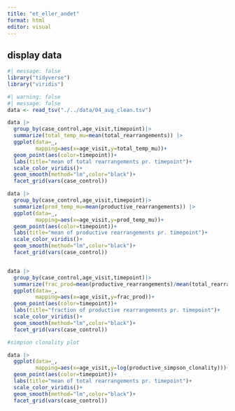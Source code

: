 ```yaml
---
title: "et_eller_andet"
format: html
editor: visual
---
```


## display data

```r
#| message: false
library("tidyverse")
library("viridis")
```

```r
#| warning: false
#| message: false
data <- read_tsv("./../data/04_aug_clean.tsv")

data |>
  group_by(case_control,age_visit,timepoint)|>
  summarize(total_temp_mu=mean(total_rearrangements)) |>
  ggplot(data=_,
         mapping=aes(x=age_visit,y=total_temp_mu))+
  geom_point(aes(color=timepoint))+
  labs(title="mean of total rearrangements pr. timepoint")+
  scale_color_viridis()+
  geom_smooth(method="lm",color="black")+
  facet_grid(vars(case_control))

data |>
  group_by(case_control,age_visit,timepoint)|>
  summarize(prod_temp_mu=mean(productive_rearrangements)) |>
  ggplot(data=_,
         mapping=aes(x=age_visit,y=prod_temp_mu))+
  geom_point(aes(color=timepoint))+
  labs(title="mean of productive rearrangements pr. timepoint")+
  scale_color_viridis()+
  geom_smooth(method="lm",color="black")+
  facet_grid(vars(case_control))


data |>
  group_by(case_control,age_visit,timepoint)|>
  summarize(frac_prod=mean(productive_rearrangements)/mean(total_rearrangements)) |>
  ggplot(data=_,
         mapping=aes(x=age_visit,y=frac_prod))+
  geom_point(aes(color=timepoint))+
  labs(title="fraction of productive rearrangements pr. timepoint")+
  scale_color_viridis()+
  geom_smooth(method="lm",color="black")+
  facet_grid(vars(case_control))
```

```r
#simpson clonality plot

data |> 
  ggplot(data=_,
         mapping=aes(x=age_visit,y=log(productive_simpson_clonality)))+
  geom_point(aes(color=timepoint))+
  labs(title="mean of total rearrangements pr. timepoint")+
  scale_color_viridis()+
  geom_smooth(method="lm",color="black")+
  facet_grid(vars(case_control))
```
